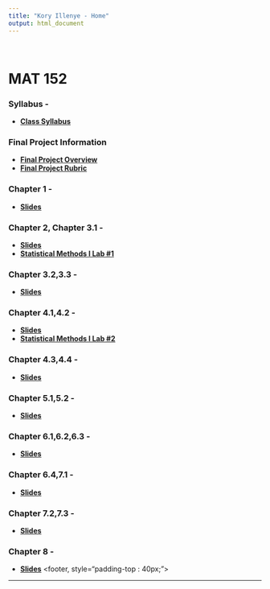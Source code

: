```yaml
---
title: "Kory Illenye - Home"
output: html_document
---
```


<style type="text/css">
.title {
  display: none;
}

#getting-started img {
  margin-right: 10px;
}

</style>
<BR>

# MAT 152

### Syllabus -

* **[Class Syllabus](./Resources/MAT152FallSyllabus2018.pdf)**

### Final Project Information

* **[Final Project Overview](./Resources/MAT152FinalProjOverview.pdf)**
* **[Final Project Rubric](./Resources/MAT152FinalProjectRubric.pdf)**

### Chapter 1 -

* **[Slides](https://koryillenye.github.io/MAT152ABTECHchapter1.html)**

### Chapter 2, Chapter 3.1 -

* **[Slides](https://koryillenye.github.io/MAT152ABTECHchapter2.html)**
* **[Statistical Methods I Lab #1](./Resources/MAT152ABTECHLab1.pdf)**

### Chapter 3.2,3.3 -

* **[Slides](https://koryillenye.github.io/MAT152ABTECHchapter3.html)**

### Chapter 4.1,4.2 -

* **[Slides](https://koryillenye.github.io/MAT152ABTECHchapter4.html)**
* **[Statistical Methods I Lab #2](./Resources/MAT152ABTechLab2.pdf)**

### Chapter 4.3,4.4 -

* **[Slides](https://koryillenye.github.io/MAT152ABTECHchapter42.html)**

### Chapter 5.1,5.2 -

* **[Slides](https://koryillenye.github.io/MAT152ABTECHchapter5.html)**

### Chapter 6.1,6.2,6.3 -

* **[Slides](https://koryillenye.github.io/MAT152ABTECHchapter6.html)**

### Chapter 6.4,7.1 -

* **[Slides](./MAT152/Chapter_6.4_7.1.html)**

### Chapter 7.2,7.3 -

* **[Slides](./MAT152/Chapter_7.2_7.3.html)**

### Chapter 8 -

* **[Slides](./MAT152/Chapter8.html)**
<footer, style="padding-top : 40px;">
<center>

-------







</center>
</footer>
